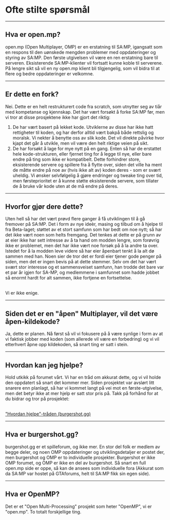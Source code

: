 <h1>Ofte stilte spørsmål</h1>

<hr />
<h2>Hva er open.mp?</h2>

open.mp (Open Multiplayer, OMP) er en erstatning til SA:MP, igangsatt som en respons til den
uønskede mengden problemer med oppdateringer og styring av SA:MP. Den første utgivelsen vil være en
ren erstatning bare til serveren. Eksisterende SA:MP-klienter vil fortsatt kunne koble til
serverene. På lengre sikt så vil en ny open.mp klient bli tilgjengelig, som vil bidra til at flere
og bedre oppdateringer er velkomne.

<hr />
<h2>Er dette en fork?</h2>

Nei. Dette er en helt restrukturert code fra scratch, som utnytter seg av tiår med kompetanse og
kjennskap. Det har vært forsøkt å forke SA:MP før, men vi tror at disse prosjektene ikke har gjort
det riktig:

<ol>
<li>
De har vært basert på lekket kode. Utviklerne av disse har ikke hatt rettigheter til koden,
og har derfor alltid vært bakpå både rettslig og moralsk. Vi nekter å benytte oss av slik
kode. Det vil direkte påvirke hvor kjapt det går å utvikle, men vil være den helt riktige
veien på sikt.
</li>
<li>
De har forsøkt å lage for mye nytt på en gang. Enten så har de erstattet hele
kode-strukturen, eller fjernet ting for å legge til nye, eller bare endre på ting som ikke
er kompatibelt. Dette forhindrer store, eksisterende servere og spillere fra å flytte over,
siden det ville ha ment de måtte endre på noe av (hvis ikke alt av) koden deres - som er
svært uheldig. Vi ønsker selvfølgelig å gjøre endringer og tweake ting over tid, men
førsteprioritet er å kunne støtte eksisterende servere, som tillater de å bruke vår kode
uten at de må endre på deres.
</li>
</ol>
<hr />
<h2>Hvorfor gjør dere dette?</h2>

Uten hell så har det vært prøvd flere ganger å få utviklingen til å gå fremover på SA:MP. Det i form
av nye ideèr, masing og tilbud om å hjelpe til fra Beta-laget; støttet av et stort samfunn som har
bedt om noe nytt; så har det ikke vært noen som helts fremgang. Det tenkes at dette er på grunn av
at eier ikke har sett intresse av å ta hand om modden lengre, som forøvrig ikke er problemet, men
det har ikke vært noe forsøk på å la andre ta over. Istedet for å la modden leve videre så har eier
åpenbart tenkt å la alt dø sammen med han. Noen sier de tror det er fordi eier tjener gode penger på
siden, men det er ingen bevis på at dette stemmer. Selv om det har vært svært stor interesse og et
sammensveiset samfunn, han trodde det bare var et par år igjen for SA-MP, og medlemmene i samfunnet
som hadde jobbet så enormt hardt for alt sammen, ikke fortjene en fortsettelse.

<br />
Vi er ikke enige.
<hr />
<h2>Siden det er en "åpen" Multiplayer, vil det være åpen-kildekode?</h2>

Ja, dette er planen. Nå først så vil vi fokusere på å være synlige i form av at vi faktisk jobber
med koden (som allerede vil være en forbedring) og vi vil etterhvert åpne opp kildekoden, så snart
ting er satt i stein.

<hr />
<h2>Hvordan kan jeg hjelpe?</h2>

Hold utkikk på forumet vårt. Vi har en tråd om akkurat dette, og vi vil holde den oppdatert så snart
det kommer mer. Siden prosjektet var avslørt litt snarere enn planlagt, så har vi kommet langt på
vei mot en første-utgivelse, men det betyr ikke at mer hjelp er satt stor pris på. Takk på forhånd
for at du bidrar og tror på prosjektet:

<br />
<a href="https://www.burgershot.gg/showthread.php?tid=99">
<u>"Hvordan hjelpe"-tråden (burgershot.gg)</u>
</a>
<hr />
<h2>Hva er burgershot.gg?</h2>

burgershot.gg er et spilleforum, og ikke mer. En stor del folk er medlem av begge deler, og noen OMP
oppdateringer og utviklingsdetaljer er postet der, men burgershot og OMP er to individuelle
prosjekter. Burgershot er ikke OMP forumet, og OMP er ikke en del av burgershot. Så snart en full
open.mp side er oppe, så kan de ansees som individuelle fora (Akkurat som da SA:MP var hostet på
GTAforums, helt til SA:MP fikk sin egen side).

<hr />
<h2>Hva er OpenMP?</h2>

Det er et "Open Multi-Processing" prosjekt som heter "OpenMP", vi er "open.mp". To totalt
forskjellige ting.
